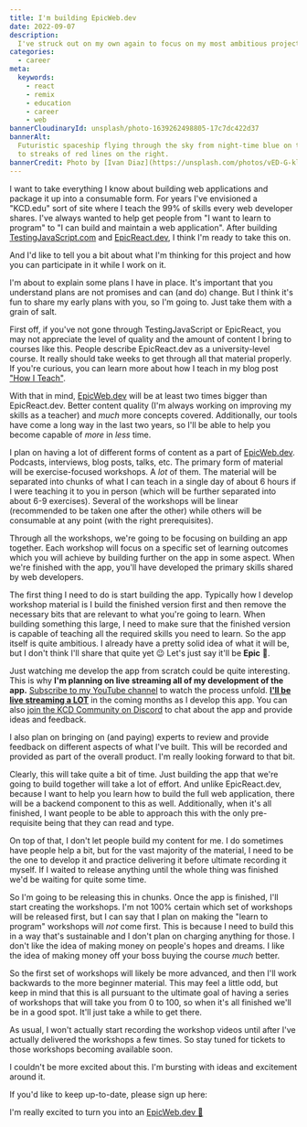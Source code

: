 ```yaml
---
title: I'm building EpicWeb.dev
date: 2022-09-07
description:
  I've struck out on my own again to focus on my most ambitious project yet.
categories:
  - career
meta:
  keywords:
    - react
    - remix
    - education
    - career
    - web
bannerCloudinaryId: unsplash/photo-1639262498805-17c7dc422d37
bannerAlt:
  Futuristic spaceship flying through the sky from night-time blue on the left
  to streaks of red lines on the right.
bannerCredit: Photo by [Ivan Diaz](https://unsplash.com/photos/vED-G-klEjo)
---
```


I want to take everything I know about building web applications and package it
up into a consumable form. For years I've envisioned a "KCD.edu" sort of site
where I teach the 99% of skills every web developer shares. I've always wanted
to help get people from "I want to learn to program" to "I can build and
maintain a web application". After building
[TestingJavaScript.com](https://testingjavascript.com) and
[EpicReact.dev](https://epicreact.dev), I think I'm ready to take this on.

And I'd like to tell you a bit about what I'm thinking for this project and how
you can participate in it while I work on it.

<callout-warning class="aside">
  I'm about to explain some plans I have in place. It's important that you
  understand plans are not promises and can (and do) change. But I think it's
  fun to share my early plans with you, so I'm going to. Just take them with a
  grain of salt.
</callout-warning>

First off, if you've not gone through TestingJavaScript or EpicReact, you may
not appreciate the level of quality and the amount of content I bring to courses
like this. People describe EpicReact.dev as a university-level course. It really
should take weeks to get through all that material properly. If you're curious,
you can learn more about how I teach in my blog post
["How I Teach"](/blog/how-i-teach).

With that in mind, [EpicWeb.dev](https://epicweb.dev) will be at least two times
bigger than EpicReact.dev. Better content quality (I'm always working on
improving my skills as a teacher) and _much_ more concepts covered.
Additionally, our tools have come a long way in the last two years, so I'll be
able to help you become capable of _more_ in _less_ time.

I plan on having a lot of different forms of content as a part of
[EpicWeb.dev](https://epicweb.dev). Podcasts, interviews, blog posts, talks,
etc. The primary form of material will be exercise-focused workshops. A _lot_ of
them. The material will be separated into chunks of what I can teach in a single
day of about 6 hours if I were teaching it to you in person (which will be
further separated into about 6-9 exercises). Several of the workshops will be
linear (recommended to be taken one after the other) while others will be
consumable at any point (with the right prerequisites).

Through all the workshops, we're going to be focusing on building an app
together. Each workshop will focus on a specific set of learning outcomes which
you will achieve by building further on the app in some aspect. When we're
finished with the app, you'll have developed the primary skills shared by web
developers.

The first thing I need to do is start building the app. Typically how I develop
workshop material is I build the finished version first and then remove the
necessary bits that are relevant to what you're going to learn. When building
something this large, I need to make sure that the finished version is capable
of teaching all the required skills you need to learn. So the app itself is
quite ambitious. I already have a pretty solid idea of what it will be, but I
don't think I'll share that quite yet 😉 Let's just say it'll be **Epic** 🌌.

Just watching me develop the app from scratch could be quite interesting. This
is why **I'm planning on live streaming all of my development of the app.**
[Subscribe to my YouTube channel](https://kcd.im/YouTube) to watch the process
unfold. [**I'll be live streaming a LOT**](/live) in the coming months as I
develop this app. You can also [join the KCD Community on Discord](/discord) to
chat about the app and provide ideas and feedback.

I also plan on bringing on (and paying) experts to review and provide feedback
on different aspects of what I've built. This will be recorded and provided as
part of the overall product. I'm really looking forward to that bit.

Clearly, this will take quite a bit of time. Just building the app that we're
going to build together will take a lot of effort. And unlike EpicReact.dev,
because I want to help you learn how to build the full web application, there
will be a backend component to this as well. Additionally, when it's all
finished, I want people to be able to approach this with the only pre-requisite
being that they can read and type.

On top of that, I don't let people build my content for me. I do sometimes have
people help a bit, but for the vast majority of the material, I need to be the
one to develop it and practice delivering it before ultimate recording it
myself. If I waited to release anything until the whole thing was finished we'd
be waiting for quite some time.

So I'm going to be releasing this in chunks. Once the app is finished, I'll
start creating the workshops. I'm not 100% certain which set of workshops will
be released first, but I can say that I plan on making the "learn to program"
workshops will _not_ come first. This is because I need to build this in a way
that's sustainable and I don't plan on charging anything for those. I don't like
the idea of making money on people's hopes and dreams. I like the idea of making
money off your boss buying the course _much_ better.

So the first set of workshops will likely be more advanced, and then I'll work
backwards to the more beginner material. This may feel a little odd, but keep in
mind that this is all pursuant to the ultimate goal of having a series of
workshops that will take you from 0 to 100, so when it's all finished we'll be
in a good spot. It'll just take a while to get there.

As usual, I won't actually start recording the workshop videos until after I've
actually delivered the workshops a few times. So stay tuned for tickets to those
workshops becoming available soon.

I couldn't be more excited about this. I'm bursting with ideas and excitement
around it.

If you'd like to keep up-to-date, please sign up here:

<SubscribeForm
  formId="epicweb-blog-post"
  convertKitTagId="3292661"
  convertKitFormId="3547851"
/>

I'm really excited to turn you into an [EpicWeb.dev 🌌](https://epicweb.dev)
